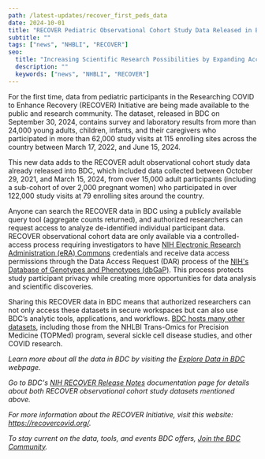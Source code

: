```yaml
---
path: /latest-updates/recover_first_peds_data
date: 2024-10-01
title: "RECOVER Pediatric Observational Cohort Study Data Released in BDC"
subtitle: ""
tags: ["news", "NHBLI", "RECOVER"]
seo:
  title: "Increasing Scientific Research Possibilities by Expanding Access to RECOVER Data"
  description: ""
  keywords: ["news", "NHBLI", "RECOVER"]
---
```

For the first time, data from pediatric participants in the Researching COVID to Enhance Recovery (RECOVER) Initiative are being made available to the public and research community. The dataset, released in BDC on September 30, 2024, contains survey and laboratory results from more than 24,000 young adults, children, infants, and their caregivers who participated in more than 62,000 study visits at 115 enrolling sites across the country between March 17, 2022, and June 15, 2024.

This new data adds to the RECOVER adult observational cohort study data already released into BDC, which included data collected between October 29, 2021, and March 15, 2024, from over 15,000 adult participants (including a sub-cohort of over 2,000 pregnant women) who participated in over 122,000 study visits at 79 enrolling sites around the country. 

Anyone can search the RECOVER data in BDC using a publicly available query tool (aggregate counts returned), and authorized researchers can request access to analyze de-identified individual participant data. RECOVER observational cohort data are only available via a controlled-access process requiring investigators to have [NIH Electronic Research Administration (eRA) Commons](https://public.era.nih.gov/commonsplus/public/login.era?TARGET=https%3A%2F%2Fpublic.era.nih.gov%3A443%2Fcommons) credentials and receive data access permissions through the Data Access Request (DAR) process of the [NIH's Database of Genotypes and Phenotypes (dbGaP)](https://www.ncbi.nlm.nih.gov/gap/). This process protects study participant privacy while creating more opportunities for data analysis and scientific discoveries.

Sharing this RECOVER data in BDC means that authorized researchers can not only access these datasets in secure workspaces but can also use BDC’s analytic tools, applications, and workflows. [BDC hosts many other datasets](/resources/data/), including those from the NHLBI Trans-Omics for Precision Medicine (TOPMed) program, several sickle cell disease studies, and other COVID research. 

*Learn more about all the data in BDC by visiting the [Explore Data in BDC](/use-bdc/explore-data/) webpage.*

*Go to BDC's [NIH RECOVER Release Notes](https://bdcatalyst.gitbook.io/biodata-catalyst-documentation/written-documentation/nih-recover-release-notes) documentation page for details about both RECOVER observational cohort study datasets mentioned above.*

*For more information about the RECOVER Initiative, visit this website: https://recovercovid.org/.*

*To stay current on the data, tools, and events BDC offers, [Join the BDC Community](/join-bdc/).*
